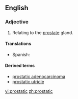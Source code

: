 ==English==

===Adjective===
{{en-adj|-}}

# {{anatomy}} Relating to the [[prostate]] gland.

====Translations====
{{trans-top|Relating to the prostate gland}}
* Spanish: {{t|es|prostático}}
{{trans-mid}}
{{trans-bottom}}

====Derived terms====
*[[prostatic adenocarcinoma]]
*[[prostatic utricle]]

[[vi:prostatic]]
[[zh:prostatic]]